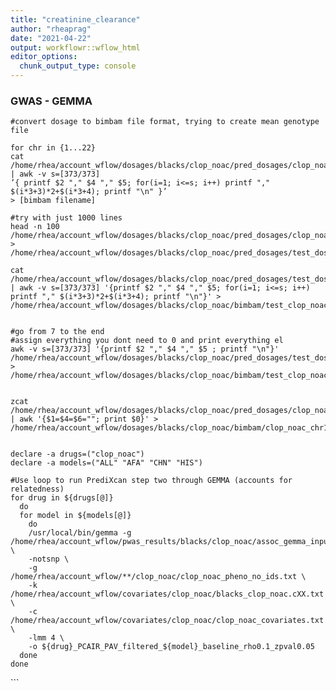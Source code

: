 ```yaml
---
title: "creatinine_clearance"
author: "rheaprag"
date: "2021-04-22"
output: workflowr::wflow_html
editor_options:
  chunk_output_type: console
---
```



### GWAS - GEMMA

```{}
#convert dosage to bimbam file format, trying to create mean genotype file

for chr in {1...22}
cat /home/rhea/account_wflow/dosages/blacks/clop_noac/pred_dosages/clop_noacchr${chr}.dosage.txt.gz | awk -v s=[373/373]
’{ printf $2 "," $4 "," $5; for(i=1; i<=s; i++) printf "," $(i*3+3)*2+$(i*3+4); printf "\n" }’
> [bimbam filename]

#try with just 1000 lines
head -n 100 /home/rhea/account_wflow/dosages/blacks/clop_noac/pred_dosages/clop_noacchr1.dosage.txt.gz > /home/rhea/account_wflow/dosages/blacks/clop_noac/pred_dosages/test_dosage_1.dosage.txt

cat /home/rhea/account_wflow/dosages/blacks/clop_noac/pred_dosages/test_dosage_1.dosage.txt | awk -v s=[373/373] '{printf $2 "," $4 "," $5; for(i=1; i<=s; i++) printf "," $(i*3+3)*2+$(i*3+4); printf "\n"}' > /home/rhea/account_wflow/dosages/blacks/clop_noac/bimbam/test_clop_noac_chr1


#go from 7 to the end
#assign everything you dont need to 0 and print everything el
awk -v s=[373/373] '{printf $2 "," $4 "," $5 ; printf "\n"}' /home/rhea/account_wflow/dosages/blacks/clop_noac/pred_dosages/test_dosage_1.dosage.txt > /home/rhea/account_wflow/dosages/blacks/clop_noac/bimbam/test_clop_noac_chr1


zcat /home/rhea/account_wflow/dosages/blacks/clop_noac/pred_dosages/clop_noacchr1.dosage.txt.gz | awk '{$1=$4=$6=""; print $0}' >  /home/rhea/account_wflow/dosages/blacks/clop_noac/bimbam/clop_noac_chr1_bimbam.txt


```

```{}
declare -a drugs=("clop_noac")
declare -a models=("ALL" "AFA" "CHN" "HIS")

#Use loop to run PrediXcan step two through GEMMA (accounts for relatedness)
for drug in ${drugs[@]}
  do
  for model in ${models[@]}
    do
    /usr/local/bin/gemma -g /home/rhea/account_wflow/pwas_results/blacks/clop_noac/assoc_gemma_input/blacks_clop_noac_PCAIR_PAV_filtered_${model}_baseline_rho0.1_zpval0.05_gemma.txt \
    -notsnp \
    -g /home/rhea/account_wflow/**/clop_noac/clop_noac_pheno_no_ids.txt \
    -k /home/rhea/account_wflow/covariates/clop_noac/blacks_clop_noac.cXX.txt \
    -c /home/rhea/account_wflow/covariates/clop_noac/clop_noac_covariates.txt \
    -lmm 4 \
    -o ${drug}_PCAIR_PAV_filtered_${model}_baseline_rho0.1_zpval0.05
  done
done

```
```


